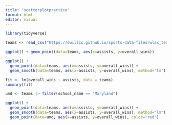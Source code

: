 ```yaml
---
title: "scatterplotpractice"
format: html
editor: visual
---
```


```r
library(tidyverse)
```

```r
teams <- read_csv("https://dwillis.github.io/sports-data-files/wlax_team_stats_2025.csv")
```

```r
ggplot() + geom_point(data=teams, aes(x=assists, y=overall_wins))
```

```r
ggplot() + 
  geom_point(data=teams, aes(x=assists, y=overall_wins)) +
  geom_smooth(data=teams, aes(x=assists, y=overall_wins), method="lm")
```

```r
fit <- lm(overall_wins ~ assists, data = teams)
summary(fit)
```

```r
umd <- teams |> filter(school_name == "Maryland")

ggplot() + 
  geom_point(data=teams, aes(x=assists, y=overall_wins)) +
  geom_smooth(data=teams, aes(x=assists, y=overall_wins), method="lm") +
  geom_point(data=umd, aes(x=assists, y=overall_wins), color="red")
```
